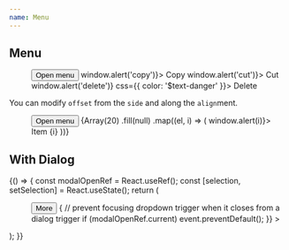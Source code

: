 ```yaml
---
name: Menu
---
```



## Menu

<Playground>
  <Box p="$8">
    <Menu>
      <Button>
        Open menu
        <Icon as={ChevronDownIcon} size="lg" />
      </Button>
      <Menu.List>
        <Menu.Item onSelect={() => window.alert('copy')}>
          <Icon />
          Copy
        </Menu.Item>
        <Menu.Item onSelect={() => window.alert('cut')}>
          <Icon />
          Cut
        </Menu.Item>
        <Menu.Separator />
        <Menu.Item onSelect={() => window.alert('delete')} css={{ color: '$text-danger' }}>
          <Icon as={TrashIcon} color="$text-danger" />
          Delete
        </Menu.Item>
      </Menu.List>
    </Menu>
  </Box>
</Playground>

You can modify `offset` from the `side` and along the `align`ment.

<Playground>
  <ThemeProvider theme="orange">
    <Box p="$8">
      <Menu>
        <Button variant="outline">
          Open menu
          <Icon as={ChevronDownIcon} size="lg" />
        </Button>
        <Menu.List sideOffset={12} side="right" align="start">
          {Array(20)
            .fill(null)
            .map((el, i) => (
              <Menu.Item key={i} onSelect={() => window.alert(i)}>
                Item {i}
              </Menu.Item>
            ))}
        </Menu.List>
      </Menu>
    </Box>
  </ThemeProvider>
</Playground>

## With Dialog

<Playground>
  {() => {
    const modalOpenRef = React.useRef();
    const [selection, setSelection] = React.useState();
    return (
      <Box p="$8">
        <Menu>
          <Button variant="outline">
            <Icon as={ChevronDownIcon} size="lg" />
            More
          </Button>
          <Menu.List
            onCloseAutoFocus={(event) => {
              // prevent focusing dropdown trigger when it closes from a dialog trigger
              if (modalOpenRef.current) event.preventDefault();
            }}
          >
            <Dialog>
              <Menu.Item
                css={{ color: '$text-danger' }}
                onSelect={(event) => {
                  event.preventDefault();
                  modalOpenRef.current = true;
                }}
              >
                <Icon size="md" as={TrashIcon} />
                Delete
              </Menu.Item>
              {(close) => (
                <Dialog.Modal>
                  <Dialog.Title level={3}>Delete topic?</Dialog.Title>
                  <Picker
                    value={selection}
                    onChange={(value) => {
                      setSelection(value);
                      setTimeout(() => {
                        modalOpenRef.current = false;
                        close();
                      }, 300);
                    }}
                  >
                    <Picker.Item label="Item 1" value="1" />
                    <Picker.Item label="Item 2" value="2" />
                  </Picker>
                </Dialog.Modal>
              )}
            </Dialog>
          </Menu.List>
        </Menu>
      </Box>
    );
  }}
</Playground>

